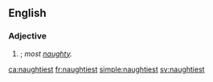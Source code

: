 ==English==

===Adjective===
{{head|en|adjective superlative form}}

# {{en-superlative of|naughty}}; ''most [[naughty]].''

[[ca:naughtiest]]
[[fr:naughtiest]]
[[simple:naughtiest]]
[[sv:naughtiest]]